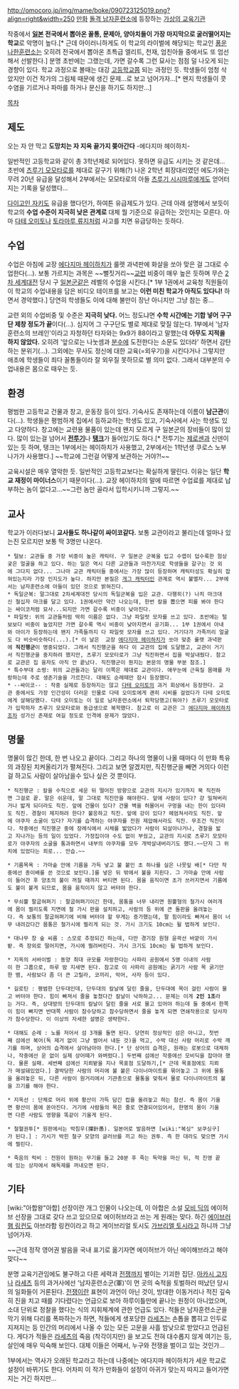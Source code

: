 http://omocoro.jp/img/mame/boke/090723125019.png?align=right&width=250
[[만화]] [[돌격 남자훈련소]]에 등장하는 [[가상의 교육기관]]

작중에서 '''[[일본]] 전국에서 뽑아온 꼴통, 문제아, 양아치들이 가장 마지막으로 굴러떨어지는 학교'''로 악명이 높다.[* 근데 아이러니하게도 이 학교의 라이벌에 해당되는 학교인 [[풍운나한훈련소]]는 오히려 전국에서 뽑아온 초특급 엘리트, 천재, 엄친아들 중에서도 또 엄선해서 선발한다.] 분명 초반에는 그랬는데, 가면 갈수록 그런 묘사는 점점 덜 나오게 되는 경향이 있다. 학교 과정으로 볼때는 대강 [[고등학교]]쯤 되는 과정인 듯. 학생들이 엄청 삭았지만 이건 작가의 그림체 때문에 생긴 문제...로 보고 넘어가자...[* 왠지 학생들이 콧수염을 기르거나 파마를 하거나 문신을 하기도 하지만...]

[[목차]]

== 제도 ==
오는 자 안 막고 '''도망치는 자 지옥 끝가지 쫒아간다''' -에다지마 헤이하치-

일반적인 고등학교와 같이 총 3학년제로 되어있다. 못하면 유급도 시키는 것 같은데... 초반에 [[츠루기 모모타로]]를 제대로 갈구기 위해(?) 나온 2학년 회장대리였던 에도가와는 무려 20년 유급을 달성해서 2부에서는 모모타로의 아들 [[츠루기 시시마루]]에게도 얻어터지는 기록을 달성했다...

[[다이고인 자키]]도 유급을 했다던가, 하여튼 유급제도가 있다. 근데 아래 설명에서 보듯이 학교의 '''수업 수준이 지극히 낮은 관계로''' 대체 뭘 기준으로 유급하는 것인지는 모른다. 아마 [[다테 오미토]]나 [[토라마루 류지]]처럼 사고를 치면 유급당하는 듯하다.

== 수업 ==
수업은 아침에 교장 [[에다지마 헤이하치]]가 룰렛 과녁판에 화살을 쏘아 맞은 걸 그대로 수업한다(...). 보통 가르치는 과목은 ~~뻘짓거리~~[[교련]] 비중이 매우 높은 듯하며 무슨 [[2차 세계대전]] 당시 구 [[일본군]]같은 레벨의 수업을 시킨다.[* 1부 1권에서 교육청 직원들이 이 학교의 수업내용을 담은 비디오 테이프를 보고는 '''이런 미친 학교가 아직도 있다니!''' 하면서 경악했다.] 당연히 학생들도 이에 대해 불만이 장난 아니지만 그냥 참는 중...

교련 외의 수업비중 및 수준은 '''지극히 낮다.''' 어느 정도냐면 '''수학 시간에는 기합 넣어 구구단 제창 정도가 끝'''이다(...). 심지어 그 구구단도 별로 제대로 맞질 않는다. 1부에서 '남자훈련소의 브레인'이라고 자청하던 타자와는 9x9가 88이라고 말했는데 '''아무도 지적을 하지 않았다.''' 오히려 '앞으로는 나눗셈과 [[분수]]에 도전한다는 소문도 있더라' 하면서 감탄하는 분위기(...). 그외에는 무사도 정신에 대한 교육(=외우기)을 시킨다거나 그렇지만 애초에 학생들이 죄다 꼴통들이라 잘 외우질 못하므로 별 의미 없다. 그래서 대부분의 수업내용은 몸으로 때우는 듯.

== 환경 ==
평범한 고등학교 건물과 창고, 운동장 등이 있다. 기숙사도 존재하는데 이름이 '''남근관'''이다(...). 학생들은 평범하게 집에서 등하교하는 학생도 있고, 기숙사에서 사는 학생도 있고 다양하다. 창고에는 교련용 물품이 있는데 왠지 모르게 구 일본군의 장비들이 많이 있다. 많이 있는걸 넘어서 '''[[전투기]]'''나 '''[[탱크]]'''가 들어있기도 하다.[* 전투기는 [[제로센]]과 신덴이 있는 듯 하며, 탱크는 1부에서는 헤이하치가 사용했고, 2부에서는 1학년생 쿠로스 노부나가가 사용했다.] ~~학교에 그런걸 어떻게 보관하는 거야?!~~

교육시설은 매우 열악한 듯. 일반적인 고등학교보다는 확실하게 딸린다. 이유는 일단 '''학교 재정이 마이너스'''이기 때문이다(...). 교장 헤이하치의 말에 따르면 수업료를 제대로 납부하는 놈이 없다고...~~그런 놈만 골라서 입학시키니까 그렇지.~~

== 교사 ==
학교가 이러다보니 '''교사들도 하나같이 싸이코같다.''' 보통 교관이라고 불리는데 얼마나 있는진 모르지만 보통 딱 3명만 나온다.

 * 털보: 교관들 중 가장 비중이 높은 캐릭터. 구 일본군 군복을 입고 수엽이 덥수룩한 험상궂은 얼굴을 하고 있다. 하는 일은 역시 다른 교관들과 마찬가지로 학생들을 갈구는 것 외에 그다지 없다... 그나마 교관 캐릭터들 중에서는 가장 많이 등장하며 캐릭터성도 확실히 잡혀있는지라 가장 인지도가 높다. 하지만 본질은 [[개그 캐릭터]]인 관계로 역시 불멸자... 2부에서는 남자훈련소에 아들이 있던 것으로 밝혀진다.
 * 독일군복: 말그대로 2차세계대전 당시의 독일군복을 입은 교관. 다행히(?) 나치 마크대신 철십자 마크를 달고 있다. 1권에서만 약간 나오는데, 한번 칼을 뽑으면 피를 봐야 한다는 싸이코처럼 묘사...되지만 가면 갈수록 비중이 낮아진다.
 * 파일럿: 위의 교관들처럼 딱히 이름은 없다. 그냥 파일럿 모자를 쓰고 있다. 초반에는 털보보다 비중이 높았지만 가면 갈수록 역시 비중이 낮아지면서 공기화... 1부 1권에서 아내와 아이가 등장하는데 왠지 가족들까지 다 파일럿 모자를 쓰고 있다. 거기다가 가족끼리 얼굴도 다 비슷비슷하다(...).[* 이 날은  교장 [[에다지마 헤이하치]]가 쏘아 맞춘 룰렛 과녁판에 '''직진행군'''이 명중되었다. 그래서 직진행군을 하다 이 교관의 집에 도달했고, 교관이 거기서 직진행군을 중지하려 했지만, 츠루기 모모타로가 그냥 직진하면서 집을 박살내줬다. 참고로 교관은 집 융자도 아직 안 끝났다. 직진행군이 뭔지는 본문의 명물 부분 참조.]
 * 특수부대 소령: 위의 교관들과는 달리 이쪽은 제대로 교관이다. 애꾸눈에 근육질 몸매를 자랑하는데 주로 생존기술을 가르친다. 대해도 순례때만 잠시 등장했다.
 * --싸이코-- : 작중 실제로 등장하지는 않고 [[다테 오미토]]의 과거 회상에서 등장한다. 교관 중에서도 가장 인간성이 더러운 인물로 다테 오미토에게 괜히 시비를 걸었다가 다테 오미토에게 살해당했다. 다테 오미토는 이 일로 남자훈련소에서 퇴학당했고(뭐야?) 츠루기 모모타로가 입학하자 츠루기 모모타로와 동급생으로 복학했다. 참고로 이 교관은 그 [[에다지마 헤이하치]]조차 성가신 존재로 여길 정도로 인격에 문제가 많았다.

== 명물 ==
명물이 많긴 한데, 한 번 나오고 끝이다. 그리고 하나의 명물이 나올 때마다 이 만화 특유의 과장된 치켜올리기가 펼쳐진다. 그리고 보면 알겠지만, 직진행군을 빼면 거의다 이런걸 하고도 사람이 살아남을수 있나 싶은 것 뿐이다.
 * 직진행군 : 칼을 수직으로 세운 뒤 떨어진 방향으로 교관의 지시가 있기까지 쭉 직진하면 그걸로 끝. 말은 쉬운데, 말 그대로 직진만을 해야한다. 앞에 사람이 있다? 걍 밀쳐버리거나 밟게 되더라도 직진. 앞에 건물이 있다? 건물 벽을 허물어서 구멍을 내는 한이 있더라도 직진. 경찰이 제지하려 한다? 불응하고 직진. 앞에 강이 있다? 헤엄쳐서라도 직진. 앞에 야쿠자 소굴이 있다? 자기를 습격하는 야쿠자를 전원 제압해서라도 직진. 무조건 직진이다. 작중에선 직진행군 중에 장례식에서 시체를 밟았다가 사람이 되살아나거나, 경찰을 밟고 지나가는 등의 일이 있었다. 가정집이야 수도 없이 부쉈고, 교관의 지시로 츠루기 모모타로가 야쿠자의 소굴을 통과하면서 내부의 야쿠자를 모두 개박살내버리기도 했다.~~단지 그 위치에 있었다는 죄로... 안습.~~

 * 기름목욕 : 가마솥 안에 기름을 가득 넣고 불 붙인 초 하나를 실은 나뭇잎 배[* 다만 작중에선 종이배를 쓴 것으로 보인다.]를 넣은 뒤 밖에서 불을 지핀다. 그 가마솥 안에 사람이 들어간 후 양초의 불이 꺼질 때까지 버티면 된다. 몸을 움직이면 초가 쓰러지면서 기름에도 불이 붙게 되므로, 몸을 움직이지 않고 버텨야 한다.

 * 무쇠뿔 팔굽혀펴기 : 팔굽혀펴기이긴 한데, 몸통을 너무 내리면 원뿔형의 철가시 여러개에 몸이 찔리도록 지면에 철 가시 판을 설치하고, 사람의 등 위에 큰 돌판을 올려놓는다. 즉 보통의 팔굽혀펴기에 비해 버텨야 할 무게는 증가했는데, 팔 힘이라도 빠져서 몸이 너무 내려갔다간 몸통은 철가시에 찔리게 되는 것. 가시 크기도 10cm는 될 법하게 보인다.

 * 대나무 창 숲 씨름 : 스모로 추정되긴 하는데, 다만 경기장 원형 윤곽선 바깥이 가시밭. 즉 장외로 떨어지면, 가시에 찔려버린다. 가시 크기도 10cm는 될 법하게 보인다.

 * 지옥의 서바이벌 : 동양 최대 규모를 자랑한다는 사파리 공원에서 5명 이내의 사람이 한 그룹으로, 하루 밤 지새면 된다. 참고로 이 사파리 공원에는 굵기가 사람 목 굵기만한 뱀, 사람보다 좀 더 큰 고릴라, 코끼리, 악어, 사자 등이 있다.

 * 길로틴 : 평범한 단두대인데, 단두대의 칼날에 달린 줄을, 단두대에 목이 걸린 사람이 물고 버텨야 한다. 힘이 빠져서 줄을 놓쳤다간 칼날이 낙하하고... 문제는 이게 '''2인 1조'''라는 거다. 즉, 상대방의 단두대의 칼날이 달린 줄을 서로 물고 있어야 하는데 둘 중에서 한쪽이 힘이 빠지면 반대쪽 사람이 참수당하고 참수당하면서 줄을 놓게 되면 연쇄작용으로 당사자가 참수당한다. 이 이상의 자세한 설명은 생략한다.

 * 대해도 순례 : 노를 저어서 섬 3개를 돌면 된다. 당연히 정상적인 섬은 아니고, 첫번째 섬에선 복어(독 제거 없이 그냥 썰어서 내둔 것)을 먹고, 수박 대신 사람 머리로 수박 깨기를 하며, 상어의 습격에서 살아남아야 한다.[* 단 상어의 습격은, 원래는 로봇으로 대체하나, 작중에선 운 없이 실제 상어떼가 와벼렸다.] 두번째 섬에선 작중에선 모비딕을 잡아야 했다. 물론 실패. 세번째 섬에선 지뢰밭을 지나 목표점 도달하기,[* 근데 목표점에도 지뢰가 매설돼있었다.] 결박당한 사람의 머리에 불 붙은 다이너마이트를 묶어놓고 그 위에 물통을 올려놓은 뒤, 다른 사람이 원거리에서 기관총으로 물통을 맞춰서 물로 다이너마이트의 불을 끄기를 해야 한다.

 * 지옥선 : 단체로 머리 위에 황산이 가득 담긴 컵을 올려놓고 하는 참선. 즉 몸이 기울면 황산이 몸에 쏟아진다. 거기에 사람들의 목은 줄로 연결되어있어서, 한명의 몸이 기울면 다른 사람도 영향을 똑같이 기울게 된다.

 * 철혈권투[* 원판에서는 박침우(擈針愚). 일본어로 발음하면 [wiki:"복싱" 보쿠싱구]가 된다.] : 가시가 박힌 철구 모양의 글러브를 끼고 하는 권투. 즉 한 대라도 맞으면 가시에 찔린다.

 * 죽음의 럭비 : 전원이 원하는 무기를 들고 20분 후 죽는 독약을 마신 뒤, 적 진영 끝에 있는 상자에서 해독제를 꺼내오면 된다.

== 기타 ==
[wiki:"아합왕"아합] 선장이란 개그 인물이 나오는데, 이 아합은 소설 [[모비 딕]]의 에이허브 선장을 그대로 갖다 쓰고 있으므로 에이허브라고 쓰는 게 원래는 맞다. 하긴 [[에이브러햄 링컨]]도 아브라함 링컨이라고 하고 게이브리얼 토시도 [[가브리엘 토시]]라고 하니까 그냥 넘어가자.

~~근데 정작 영어권 발음을 국내 표기로 옮기자면 에이허브가 아닌 에이해브라고 해야 맞다~~

분명 교육기관임에도 불구하고 다른 세력과 [[전쟁]]까지 벌이는 기괴한 집단. [[아카시 고지]]나 [[라세츠]] 등의 과거사에선 '남자훈련소군(軍)'이 먼 곳의 숙적을 토벌하러 떠났던 당시의 일화들이 거론된다. [[전쟁]]이란 표현이 과언이 아닌 것이, 방대한 이동거리나 적진 깊숙히 진을 치고 때를 기다렸다는 언급으로 보아 하루이틀만에 끝나는 원정이 아니었으며, 소대 단위로 정찰을 했다는 식의 지휘체계에 관한 언급도 있다. 적들은 남자훈련소군을 막기 위해 다리를 폭파하는가 하면, 적들에게 생포당한 [[라세츠]]는 손톱을 뽑히고 인두로 지져지는 등 인간의 머리에서 나올 수 있는 모든 고문을 사흘 밤낮으로 받았다고 언급된다. 게다가 적들은 [[라세츠]]의 죽음 (착각이지만) 을 보고도 전혀 대수롭지 않게 여기는 등, 살인에 매우 익숙해 보인다. 대체 이들은 어째서, 누구와 전쟁을 벌이고 있는 것인가...

1부에서는 역사가 오래된 학교라고 하는데 나중에는 에다지마 헤이하치가 세운 학교로 설정이 바뀌기도 한다. 어차피 이 작가 만화들이 설정이 아귀가 맞는지 따지고 들어가면 지는 거긴 하지만...
